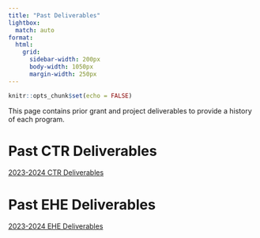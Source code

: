 ```yaml
---
title: "Past Deliverables"
lightbox:
  match: auto
format:
  html: 
    grid:
      sidebar-width: 200px
      body-width: 1050px
      margin-width: 250px
---
```


```r
knitr::opts_chunk$set(echo = FALSE)
```


This page contains prior grant and project deliverables to provide a history of each program.


# Past CTR Deliverables

[2023-2024 CTR Deliverables](ctr_deliverables23.html)


# Past EHE Deliverables

[2023-2024 EHE Deliverables](ehe_deliverables23.html)


